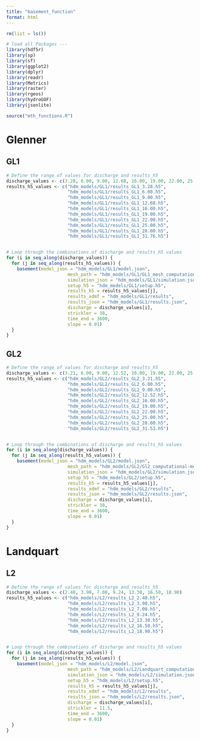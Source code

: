 ```yaml
---
title: "basement_function"
format: html
---
```

```r
rm(list = ls())

# load all Packages ---
library(hdf5r)
library(sp)
library(sf)
library(ggplot2)
library(dplyr)
library(readr)
library(Metrics)
library(raster)
library(rgeos)
library(hydroGOF)
library(jsonlite)

source("mth_functions.R")
```

# Glenner
## GL1
```r
# Define the range of values for discharge and results_h5
discharge_values <- c(3.28, 6.00, 9.00, 12.68, 16.00, 19.00, 22.00, 25.00, 28.00, 31.76)
results_h5_values <- c("hdm_models/GL1/results_GL1_3.28.h5", 
                       "hdm_models/GL1/results_GL1_6.00.h5", 
                       "hdm_models/GL1/results_GL1_9.00.h5", 
                       "hdm_models/GL1/results_GL1_12.68.h5", 
                       "hdm_models/GL1/results_GL1_16.00.h5", 
                       "hdm_models/GL1/results_GL1_19.00.h5", 
                       "hdm_models/GL1/results_GL1_22.00.h5", 
                       "hdm_models/GL1/results_GL1_25.00.h5", 
                       "hdm_models/GL1/results_GL1_28.00.h5", 
                       "hdm_models/GL1/results_GL1_31.76.h5") 


# Loop through the combinations of discharge and results_h5 values
for (i in seq_along(discharge_values)) {
  for (j in seq_along(results_h5_values)) {
    basement(model_json = "hdm_models/GL1/model.json", 
                       mesh_path = "hdm_models/GL1/GL1_mesh_computational-mesh_3.2dm", 
                       simulation_json = "hdm_models/GL1/simulation.json",
                       setup_h5 = "hdm_models/GL1/setup.h5",
                       results_h5 = results_h5_values[j],
                       results_xdmf = "hdm_models/GL1/results",
                       results_json = "hdm_models/GL1/results.json",
                       discharge = discharge_values[i], 
                       strickler = 38, 
                       time_end = 3600,
                       slope = 0.01)
  }
}
```

## GL2
```r
# Define the range of values for discharge and results_h5
discharge_values <- c(3.21, 6.00, 9.00, 12.52, 16.00, 19.00, 22.00, 25.00, 28.00, 31.53)
results_h5_values <- c("hdm_models/GL2/results_GL2_3.21.h5", 
                       "hdm_models/GL2/results_GL2_6.00.h5", 
                       "hdm_models/GL2/results_GL2_9.00.h5", 
                       "hdm_models/GL2/results_GL2_12.52.h5", 
                       "hdm_models/GL2/results_GL2_16.00.h5", 
                       "hdm_models/GL2/results_GL2_19.00.h5", 
                       "hdm_models/GL2/results_GL2_22.00.h5", 
                       "hdm_models/GL2/results_GL2_25.00.h5", 
                       "hdm_models/GL2/results_GL2_28.00.h5", 
                       "hdm_models/GL2/results_GL2_31.53.h5") 


# Loop through the combinations of discharge and results_h5 values
for (i in seq_along(discharge_values)) {
  for (j in seq_along(results_h5_values)) {
    basement(model_json = "hdm_models/GL2/model.json", 
                       mesh_path = "hdm_models/GL2/Gl2_computational-mesh_mod.2dm", 
                       simulation_json = "hdm_models/GL2/simulation.json",
                       setup_h5 = "hdm_models/GL2/setup.h5",
                       results_h5 = results_h5_values[j],
                       results_xdmf = "hdm_models/GL2/results",
                       results_json = "hdm_models/GL2/results.json",
                       discharge = discharge_values[i], 
                       strickler = 38, 
                       time_end = 3600,
                       slope = 0.01)
  }
}
```

# Landquart
## L2
```r
# Define the range of values for discharge and results_h5
discharge_values <- c(2.40, 3.90, 7.00, 9.24, 13.30, 16.50, 18.90)
results_h5_values <- c("hdm_models/L2/results_L2_2.40.h5", 
                       "hdm_models/L2/results_L2_3.90.h5", 
                       "hdm_models/L2/results_L2_7.00.h5", 
                       "hdm_models/L2/results_L2_9.24.h5", 
                       "hdm_models/L2/results_L2_13.30.h5", 
                       "hdm_models/L2/results_L2_16.50.h5", 
                       "hdm_models/L2/results_L2_18.90.h5") 


# Loop through the combinations of discharge and results_h5 values
for (i in seq_along(discharge_values)) {
  for (j in seq_along(results_h5_values)) {
    basement(model_json = "hdm_models/L2/model.json", 
                       mesh_path = "hdm_models/L2/Landquart_computational-mesh_anto_depthcorr.2dm", 
                       simulation_json = "hdm_models/L2/simulation.json",
                       setup_h5 = "hdm_models/L2/setup.h5",
                       results_h5 = results_h5_values[j],
                       results_xdmf = "hdm_models/L2/results",
                       results_json = "hdm_models/L2/results.json",
                       discharge = discharge_values[i], 
                       strickler = 11.5, 
                       time_end = 3600,
                       slope = 0.01)
  }
}
```



